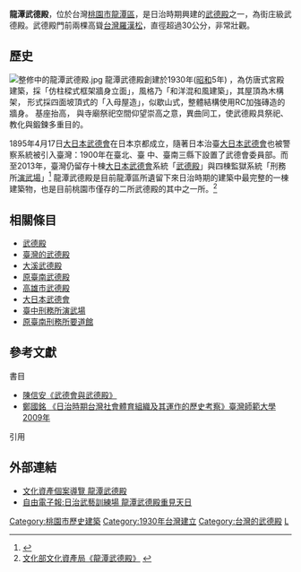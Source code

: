 {{coord|24.8640818567435 |N|121.214893887315 |E|format=dms|display=title}}
{{tw monument
|name=龍潭武德殿
|formername=
|image=龍潭武德殿FUJI7284.JPG 
|imagename=武德殿前兩棵高聳台灣羅漢松
|othername=
|formalname=
|level=歷史建築
|class=建築物類
|time = {{flagicon|Empire of Japan}}昭和5年(1930年)
|location={{flagicon|ROC}}桃園市龍潭區東龍路198號
|open=1930年
|cost=
|website=
|reg_url   = https://nchdb.boch.gov.tw/assets/overview/historicalBuilding/20080201000001
}}
'''龍潭武德殿'''，位於台灣[[桃園市|桃園市]][[龍潭區_(台灣)|龍潭區]]，是日治時期興建的[[武德殿|武德殿]]之一，為街庄級武德殿。武德殿門前兩棵高聳[[台灣羅漢松|台灣羅漢松]]，直徑超過30公分，非常壯觀。

== 歷史 ==
[[File:整修中的龍潭武德殿.jpg|thumb]]
龍潭武德殿創建於1930年([[昭和|昭和]]5年) ，為仿唐式宮殿建築，採「仿柱樑式框架牆身立面」，風格乃「和洋混和風建築」，其屋頂為木構架， 形式採四面坡頂式的「入母屋造」，似歇山式，整體結構使用RC加強磚造的牆身。 基座抬高， 與寺廟祭祀空間仰望崇高之意，異曲同工，使武德殿具祭祀、教化與鍛鍊多重目的。

1895年4月17日[[大日本武德會|大日本武德會]]在日本京都成立，隨著日本治臺[[大日本武德會|大日本武德會]]也被警察系統被引入臺灣：1900年在臺北、臺
中、臺南三縣下設置了武德會委員部。而至2013年，臺灣仍留存十棟[[大日本武德會|大日本武德會]]系統「[[武德殿|武德殿]]」與四棟監獄系統「刑務所[[臺中刑務所演武場|演武場]]」<ref>{{Cite web |url=http://www.ntl.edu.tw/public/Attachment/391810484310.pdf |title=陳信安《武德會與武德殿》 |access-date=2015-08-12 |archive-url=https://web.archive.org/web/20171226021522/https://www.ntl.edu.tw/public/Attachment/391810484310.pdf |archive-date=2017-12-26 |dead-url=yes }}</ref> 龍潭武德殿是目前龍潭區所遺留下來日治時期的建築中最完整的一棟建築物，也是目前桃園市僅存的二所武德殿的其中之一所。<ref>[http://www.boch.gov.tw/boch/frontsite/cultureassets/caseBasicInfoAction.do?method=doViewCaseBasicInfo&caseId=HA09707000031&version=1&assetsClassifyId=1.2   文化部文化資產局《龍潭武德殿》] {{webarchive|url=https://web.archive.org/web/20150923225419/http://www.boch.gov.tw/boch/frontsite/cultureassets/caseBasicInfoAction.do?method=doViewCaseBasicInfo&caseId=HA09707000031&version=1&assetsClassifyId=1.2 |date=2015-09-23 }}</ref>

== 相關條目 ==
*[[武德殿|武德殿]]
*[[臺灣的武德殿|臺灣的武德殿]]
*[[大溪武德殿|大溪武德殿]]
*[[原臺南武德殿|原臺南武德殿]]
*[[高雄市武德殿|高雄市武德殿]]
*[[大日本武德會|大日本武德會]]
*[[臺中刑務所演武場|臺中刑務所演武場]]
*[[原臺南刑務所要道館|原臺南刑務所要道館]]

== 參考文獻 ==
;書目
*[https://web.archive.org/web/20171226021522/https://www.ntl.edu.tw/public/Attachment/391810484310.pdf    陳信安《武德會與武德殿》]
*[http://ir.lib.ntnu.edu.tw/retrieve/48777/metadata_06_01_s_05_0165.pdf   鄭國銘 《日治時期台灣社會體育組織及其運作的歷史考察》臺灣師範大學 2009年 ]{{dead link|date=十一月 2017 |bot=InternetArchiveBot }}

;引用
{{reflist}}

== 外部連結 ==
{{commons category|Longtan Wude Hall}}
*[https://web.archive.org/web/20150923225419/http://www.boch.gov.tw/boch/frontsite/cultureassets/caseBasicInfoAction.do?method=doViewCaseBasicInfo&caseId=HA09707000031&version=1&assetsClassifyId=1.2 文化資產個案導覽	龍潭武德殿]
*[http://www.libertytimes.com.tw/2013/new/apr/28/today-north3.htm 自由電子報:日治武藝訓練場 龍潭武德殿重見天日]

{{桃園市文化資產}}
[[Category:桃園市歷史建築|Category:桃園市歷史建築]]
[[Category:1930年台灣建立|Category:1930年台灣建立]]
[[Category:台灣的武德殿|Category:台灣的武德殿]]
[[Category:龍潭區_(臺灣)|L]]